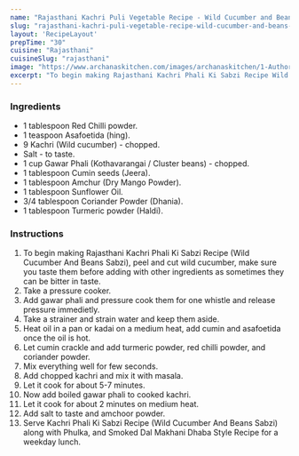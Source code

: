 ---
name: "Rajasthani Kachri Puli Vegetable Recipe - Wild Cucumber and Beans Vegetable"
slug: "rajasthani-kachri-puli-vegetable-recipe-wild-cucumber-and-beans-vegetable"
layout: 'RecipeLayout'
prepTime: "30"
cuisine: "Rajasthani"
cuisineSlug: "rajasthani"
image: "https://www.archanaskitchen.com/images/archanaskitchen/1-Author/pooja/Kachri_Fali_ki_SubjiWild_cucumber_and_beans_subji_1600.jpg"
excerpt: "To begin making Rajasthani Kachri Phali Ki Sabzi Recipe Wild Cucumber And Beans Sabzi, peel and cut wild cucumber, make sure you taste them before adding with other ingredients as sometimes they can be bitter in taste"
---

### Ingredients

- 1 tablespoon Red Chilli powder.
- 1 teaspoon Asafoetida (hing).
- 9 Kachri (Wild cucumber) - chopped.
- Salt - to taste.
- 1 cup Gawar Phali (Kothavarangai / Cluster beans) - chopped.
- 1 tablespoon Cumin seeds (Jeera).
- 1 tablespoon Amchur (Dry Mango Powder).
- 1 tablespoon Sunflower Oil.
- 3/4 tablespoon Coriander Powder (Dhania).
- 1 tablespoon Turmeric powder (Haldi).

### Instructions

1. To begin making Rajasthani Kachri Phali Ki Sabzi Recipe (Wild Cucumber And Beans Sabzi), peel and cut wild cucumber, make sure you taste them before adding with other ingredients as sometimes they can be bitter in taste.
1. Take a pressure cooker.
1. Add gawar phali and pressure cook them for one whistle and release pressure immedietly.
1. Take a strainer and strain water and keep them aside.
1. Heat oil in a pan or kadai on a medium heat, add cumin and asafoetida once the oil is hot.
1. Let cumin crackle and add turmeric powder, red chilli powder, and coriander powder.
1. Mix everything well for few seconds.
1. Add chopped kachri and mix it with masala.
1. Let it cook for about 5-7 minutes.
1. Now add boiled gawar phali to cooked kachri.
1. Let it cook for about 2 minutes on medium heat.
1. Add salt to taste and amchoor powder.
1. Serve Kachri Phali Ki Sabzi Recipe (Wild Cucumber And Beans Sabzi) along with Phulka, and Smoked Dal Makhani Dhaba Style Recipe for a weekday lunch.

